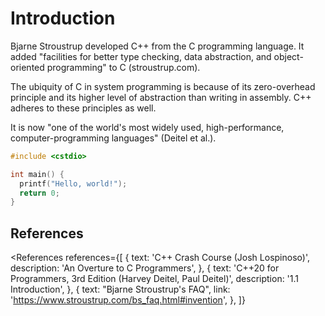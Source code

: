 
# Introduction

Bjarne Stroustrup developed C++ from the C programming language. It added "facilities for better type checking, data abstraction, and object-oriented programming" to C (stroustrup.com).

The ubiquity of C in system programming is because of its zero-overhead principle and its higher level of abstraction than writing in assembly. C++ adheres to these principles as well.

It is now "one of the world's most widely used, high-performance, computer-programming languages" (Deitel et al.).

```cpp
#include <cstdio>

int main() {
  printf("Hello, world!");
  return 0;
}
```

## References

<References
  references={[
    {
      text: 'C++ Crash Course (Josh Lospinoso)',
      description: 'An Overture to C Programmers',
    },
    {
      text: 'C++20 for Programmers, 3rd Edition (Harvey Deitel, Paul Deitel)',
      description: '1.1 Introduction',
    },
    {
      text: "Bjarne Stroustrup's FAQ",
      link: 'https://www.stroustrup.com/bs_faq.html#invention',
    },
  ]}
></References>
